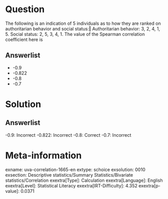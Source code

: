 Question
========

The following is an indication of 5 individuals as to how they are ranked on authoritarian behavior and social status:‖ Authoritarian behavior: 3, 2, 4, 1, 5. Social status: 2, 5, 3, 4, 1. The value of the Spearman correlation coefficient here is

Answerlist
----------

* -0.9
* -0.822
* -0.8
* -0.7

Solution
========

Answerlist
----------

-0.9: Incorrect
-0.822: Incorrect
-0.8: Correct
-0.7: Incorrect

Meta-information
================
exname: uva-correlation-1665-en
extype: schoice
exsolution: 0010
exsection: Descriptive statistics/Summary Statistics/Bivariate statistics/Correlation
exextra[Type]: Calculation
exextra[Language]: English
exextra[Level]: Statistical Literacy
exextra[IRT-Difficulty]: 4.352
exextra[p-value]: 0.0371
